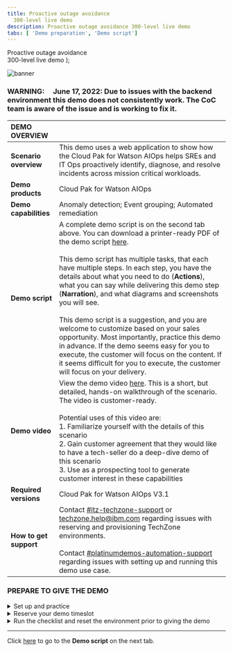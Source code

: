 ```yaml
---
title: Proactive outage avoidance
  300-level live demo
description: Proactive outage avoidance 300-level live demo
tabs: [ 'Demo preparation', 'Demo script']
---
```


  <span>
    Proactive outage avoidance <br/> 300-level live demo
  </span> );

![banner](./images/proactive-outage-avoidance-300-prep-github-banner.jpg)

<span id="top"></span>

### **WARNING**:     June 17, 2022: Due to issues with the backend environment this demo does not consistently work. The CoC team is aware of the issue and is working to fix it.

| DEMO OVERVIEW | |
| :--- | :--- |
| **Scenario overview** | This demo uses a web application to show how the Cloud Pak for Watson AIOps helps SREs and IT Ops proactively identify, diagnose, and resolve incidents across mission critical workloads. |
| **Demo products** | Cloud Pak for Watson AIOps |
| **Demo capabilities** | Anomaly detection; Event grouping; Automated remediation |
| **Demo script** | A complete demo script is on the second tab above. You can download a printer-ready PDF of the demo script <a href="./300-Proactive-Outage-Avoidance-Demo-Script.pdf" target="_blank" rel="noreferrer">here</a>. <br/><br/> This demo script has multiple tasks, that each have multiple steps. In each step, you have the details about what you need to do (**Actions**), what you can say while delivering this demo step (**Narration**), and what diagrams and screenshots you will see. <br/><br/> This demo script is a suggestion, and you are welcome to customize based on your sales opportunity. Most importantly, practice this demo in advance. If the demo seems easy for you to execute, the customer will focus on the content. If it seems difficult for you to execute, the customer will focus on your delivery. |
| **Demo video** | View the demo video <a href="https://ibm.ent.box.com/s/s6gj05hjc7h0zyvpykc32r71i3xr2ilb" target="_blank" rel="noreferrer">here</a>. This is a short, but detailed, hands-on walkthrough of the scenario. The video is customer-ready. <br/> <br/> Potential uses of this video are: <br/> 1. Familiarize yourself with the details of this scenario <br/> 2. Gain customer agreement that they would like to have a tech-seller do a deep-dive demo of this scenario <br/> 3. Use as a prospecting tool to generate customer interest in these capabilities |
| **Required versions** | Cloud Pak for Watson AIOps V3.1 |
| **How to get support** | Contact <a href="https://ibm-cloud.slack.com/archives/C0124J683GW" target="_blank" rel="noreferrer">#itz-techzone-support</a> or <a href="mailto:techzone.help@ibm.com">techzone.help@ibm.com</a> regarding issues with reserving and provisioning TechZone environments. <br/><br/> Contact <a href="https://ibm-cloud.slack.com/archives/C0216F39ACU" target="_blank" rel="noreferrer">#platinumdemos-automation-support</a> regarding issues with setting up and running this demo use case. |

### **PREPARE TO GIVE THE DEMO**

<details>

<summary>Set up and practice</summary>
<br/>

You will need to complete these steps:

<br/>

1. Register for access to the <a href="https://cmc.coc-ibm.com/registration" target="_blank" rel="noreferrer">Center of Competency</a> (CoC).

<br/>

2. Once you get an email confirming your access credentials, go to the CoC's <a href="https://cmc.coc-ibm.com/aiops" target="_blank" rel="noreferrer">Watson AIOps</a> cluster page.

<br/>

3. On the cluster page, you will see several clusters. You will be using the **Qui Gon** cluster.

<br/>

<InlineNotification><strong>IMPORTANT</strong>: Watson AIOps is NOT currently multi-tenant. Therefore, only ONE USER can use the environment at a time. Otherwise, you risk overwriting/undoing other users’ demos. You must reserve your timeslot. The reservations are NOT self-enforcing, meaning it’s up to everyone to adhere to only using the demo during the time you’ve reserved and ensuring you finish up prior to the next person’s time slot.</InlineNotification>

<br/>

4.	Reserve the **Qui Gon** cluster for a self-enablement session by following the steps below:<br/>a. Click **Reservations** to access <a href="https://cmc.coc-ibm.com/calendar/qui-gon" target="_blank" rel="noreferrer">Qui Gon's Demo Schedule</a>.<br/><img src="https://raw.githubusercontent.com/ibm-garage-tsa/platinum-demos/master/src/pages/300-watson-aiops-proactive-outage-avoidance/images/4a.png" width="300" /><br/>b. To easily view the duration of reservations and avoid interfering with existing reservations, click **week** at the top right to access the weekly calendar view, or you can click individual reservations to see details.<br/><img src="https://raw.githubusercontent.com/ibm-garage-tsa/platinum-demos/master/src/pages/300-watson-aiops-proactive-outage-avoidance/images/4b.png" width="800" /><br/>c. Click a date of interest in the calendar, and a reservation pop-up window will open.<br/><img src="https://raw.githubusercontent.com/ibm-garage-tsa/platinum-demos/master/src/pages/300-watson-aiops-proactive-outage-avoidance/images/4c.png" width="800" /><br/>d. To ensure you have sufficient time to set up, practice, and clean up, reserve one to two hours (1). Choose **Self enablement** (2). You don’t need any opportunity or revenue details to use the cluster for self-enablement. Then, click **Reserve Time** (3).<br/><img src="https://raw.githubusercontent.com/ibm-garage-tsa/platinum-demos/master/src/pages/300-watson-aiops-proactive-outage-avoidance/images/4d.png" width="400" />

<br/>

5. In the <a href="https://cmc.coc-ibm.com/cluster/qui-gon" target="_blank" rel="noreferrer">Qui Gon cluster details</a> page, go through the list of systems and test that you can log in to each of them with the provided credentials. <br/><br/> **Notes**: <br/> • For logging in to the IBM Automation Hub, use OpenShift as the authentication method. <br/> • The Slack channel you will use is called **#qui-gon-qotd**.<br/><img src="https://raw.githubusercontent.com/ibm-garage-tsa/platinum-demos/master/src/pages/300-watson-aiops-proactive-outage-avoidance/images/5-cluster-details.png" width="800" />

<br/>

6. Practice the demo using the [demo script](/300-watson-aiops-proactive-outage-avoidance/demo-script) on the next tab.

<br/>

7. Reset the demo environment by following the steps below (this process takes a minute or two to complete):<br/><br/>a. Go to **Event Manager** and click the **Open menu** icon in the top left corner (1). Then, select **Automations** (2) → **Runbooks** (3).<br/><img src="https://raw.githubusercontent.com/ibm-garage-tsa/platinum-demos/master/src/pages/300-watson-aiops-proactive-outage-avoidance/images/event-manager-1.png" width="500" /><br/>b. Click **Run** on the row of the **Reset Ratings Service** runbook.<br/><img src="https://raw.githubusercontent.com/ibm-garage-tsa/platinum-demos/master/src/pages/300-watson-aiops-proactive-outage-avoidance/images/event-manager-2.png" width="800" /><br/>c. Click **Start Runbook**.<br/><img src="https://raw.githubusercontent.com/ibm-garage-tsa/platinum-demos/master/src/pages/300-watson-aiops-proactive-outage-avoidance/images/event-manager-3.png" width="800" /><br/>d. Click **Run**. <br/><img src="https://raw.githubusercontent.com/ibm-garage-tsa/platinum-demos/master/src/pages/300-watson-aiops-proactive-outage-avoidance/images/event-manager-4.png" width="800" /><br/>e. After it runs successfully, click **Complete**.<br/><img src="https://raw.githubusercontent.com/ibm-garage-tsa/platinum-demos/master/src/pages/300-watson-aiops-proactive-outage-avoidance/images/event-manager-5.png" width="800" /><br/>f. Provide feedback and rate the runbook (1). Then, click **Runbook worked** (2).<br/><img src="https://raw.githubusercontent.com/ibm-garage-tsa/platinum-demos/master/src/pages/300-watson-aiops-proactive-outage-avoidance/images/event-manager-6.png" width="800" /><br/>

<br/>

**[Go to top](#top)**

</details>

<details>

<summary>Reserve your demo timeslot</summary>

<br/> 1. Go to <a href="https://cmc.coc-ibm.com/calendar/qui-gon" target="_blank" rel="noreferrer">Qui Gon's Demo Schedule</a>. <br/><br/> 2. Click a date of interest in the calendar, and a reservation pop-up window will open. <br/><br/> 3. Fill in the details in the pop-up window and reserve your timeslot. <br/><br/>

**Notes**: <br/> • You will need a bit of time to set up prior to giving the demo (e.g., resetting the demo environment). For a customer demo, you will probably need a timeslot of at least two hours (the estimated delivery time for the demo is 30-60 minutes). You will need to reset the demo environment 15-20 minutes before your demo starts. Doing it any earlier may result in incorrect data. <br/> • Make sure to provide opportunity and revenue details.

<br/>

**[Go to top](#top)**

</details>

<details>

<summary>Run the checklist and reset the environment prior to giving the demo</summary>

<br/> 1. Complete the checklist below:

<br/><br/>

▢ Have you registered with the CoC and received the CMC credentials? <br/>
▢ Have you reserved the Qui Gon demo system? <br/>
▢ Have you logged into all the various systems? <br/>
▢ Have you successfully run the Reset Ratings Service runbook? <br/>
▢ Have you validated the reset so that the AI Manager shows no stories? <br/>
▢ Have you seen that all nodes in the topology view are green? <br/>
▢ Have you checked that the Slack test connection succeeded? <br/>
▢ Have you ensured that the QotD golden signals in Instana shows normal behavior (i.e., the erroneous call rate is 0)?

<br/>

2. Open and log in to the systems listed under **Primary Tools/Application UIs** in the <a href="https://cmc.coc-ibm.com/cluster/qui-gon" target="_blank" rel="noreferrer">Qui Gon cluster details</a> page. Open a new tab for each system. <br/><img src="https://raw.githubusercontent.com/ibm-garage-tsa/platinum-demos/master/src/pages/300-watson-aiops-proactive-outage-avoidance/images/5-cluster-details.png" width="800" />

<br/>

3. You must reset the environment exactly 15-20 minutes before the demo starts. Reset the demo environment by following the steps below (this process takes a minute or two to complete):<br/><br/>a. Go to **Event Manager** and click the **Open menu** icon in the top left corner (1). Then, select **Automations** (2) → **Runbooks** (3).<br/><img src="https://raw.githubusercontent.com/ibm-garage-tsa/platinum-demos/master/src/pages/300-watson-aiops-proactive-outage-avoidance/images/event-manager-1.png" width="500" /><br/>b. Click **Run** on the row of the **Reset Ratings Service** runbook.<br/><img src="https://raw.githubusercontent.com/ibm-garage-tsa/platinum-demos/master/src/pages/300-watson-aiops-proactive-outage-avoidance/images/event-manager-2.png" width="800" /><br/>c. Click **Start Runbook**.<br/><img src="https://raw.githubusercontent.com/ibm-garage-tsa/platinum-demos/master/src/pages/300-watson-aiops-proactive-outage-avoidance/images/event-manager-3.png" width="800" /><br/>d. Click **Run**. <br/><img src="https://raw.githubusercontent.com/ibm-garage-tsa/platinum-demos/master/src/pages/300-watson-aiops-proactive-outage-avoidance/images/event-manager-4.png" width="800" /><br/>e. After it runs successfully, click **Complete**. <br/><img src="https://raw.githubusercontent.com/ibm-garage-tsa/platinum-demos/master/src/pages/300-watson-aiops-proactive-outage-avoidance/images/event-manager-5.png" width="800" /><br/>f. Provide feedback and rate the runbook (1). Then, click **Runbook worked** (2).<br/><img src="https://raw.githubusercontent.com/ibm-garage-tsa/platinum-demos/master/src/pages/300-watson-aiops-proactive-outage-avoidance/images/event-manager-6.png" width="800" />

<br/>

4. Check that the **#qui-gon-qotd** Slack channel is cleared (no story/incident showing).

<br/>

5. You’re ready to begin your demo! Remember to execute the runbook to reset the environment when the demo is complete.

<br/>

**[Go to top](#top)**

</details>

***

Click [here](/300-watson-aiops-proactive-outage-avoidance/demo-script) to go to the **Demo script** on the next tab.
